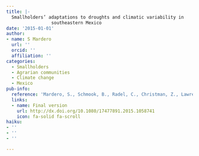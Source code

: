 ```yaml
---
title: |-
  Smallholders’ adaptations to droughts and climatic variability in
                 southeastern Mexico
date: '2015-01-01'
author:
- name: S Mardero
  url: ''
  orcid: ''
  affiliation: ''
categories:
  - Smallholders
  - Agrarian communities
  - Climate change
  - Mexico
pub-info:
  reference: 'Mardero, S., Schmook, B., Radel, C., Christman, Z., Lawrence, D., Millones, M., Nickl, E., Rogan, J., &amp; Schneider, L. (2015). Smallholders&rsquo; adaptations to droughts and climatic variability in southeastern Mexico. <em>Environmental Hazards</em>, <em>14</em>(4), 271&ndash;288.'
  links:
  - name: Final version
    url: http://dx.doi.org/10.1080/17477891.2015.1058741
    icon: fa-solid fa-scroll
haiku:
- ''
- ''
- ''

---
```

